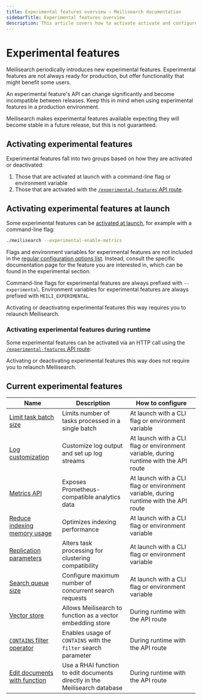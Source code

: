 ```yaml
---
title: Experimental features overview — Meilisearch documentation
sidebarTitle: Experimental features overview
description: This article covers how to activate activate and configure Meilisearch experimental features.
---
```


# Experimental features

Meilisearch periodically introduces new experimental features. Experimental features are not always ready for production, but offer functionality that might benefit some users.

An experimental feature's API can change significantly and become incompatible between releases. Keep this in mind when using experimental features in a production environment.

Meilisearch makes experimental features available expecting they will become stable in a future release, but this is not guaranteed.

## Activating experimental features

Experimental features fall into two groups based on how they are activated or deactivated:

1. Those that are activated at launch with a command-line flag or environment variable
2. Those that are activated with the [`/experimental-features` API route](/reference/api/experimental_features).

## Activating experimental features at launch

Some experimental features can be [activated at launch](/learn/self_hosted/configure_meilisearch_at_launch), for example with a command-line flag:

```sh
./meilisearch --experimental-enable-metrics
```

Flags and environment variables for experimental features are not included in the [regular configuration options list](/learn/self_hosted/configure_meilisearch_at_launch#all-instance-options). Instead, consult the specific documentation page for the feature you are interested in, which can be found in the experimental section.

Command-line flags for experimental features are always prefixed with `--experimental`. Environment variables for experimental features are always prefixed with `MEILI_EXPERIMENTAL`.

Activating or deactivating experimental features this way requires you to relaunch Meilisearch.

### Activating experimental features during runtime

Some experimental features can be activated via an HTTP call using the [`/experimental-features` API route](/reference/api/experimental_features):

<CodeSamples id="update_experimental_features_1" />

Activating or deactivating experimental features this way does not require you to relaunch Meilisearch.

## Current experimental features

| Name                                                                             | Description                                                | How to configure                                  |
|----------------------------------------------------------------------------------|------------------------------------------------------------|---------------------------------------------------|
| [Limit task batch size](/learn/self_hosted/configure_meilisearch_at_launch)         | Limits number of tasks processed in a single batch         | At launch with a CLI flag or environment variable |
| [Log customization](/reference/api/logs)                       | Customize log output and set up log streams                | At launch with a CLI flag or environment variable, during runtime with the API route |
| [Metrics API](/reference/api/metrics)                                       | Exposes Prometheus-compatible analytics data               | At launch with a CLI flag or environment variable, during runtime with the API route |
| [Reduce indexing memory usage](/learn/self_hosted/configure_meilisearch_at_launch) | Optimizes indexing performance                             | At launch with a CLI flag or environment variable |
| [Replication parameters](/learn/self_hosted/configure_meilisearch_at_launch)             | Alters task processing for clustering compatibility        | At launch with a CLI flag or environment variable |
| [Search queue size](/learn/self_hosted/configure_meilisearch_at_launch)                       | Configure maximum number of concurrent search requests     | At launch with a CLI flag or environment variable |
| [Vector store](/learn/ai_powered_search/getting_started_with_ai_search)                               | Allows Meilisearch to function as a vector embedding store | During runtime with the API route                 |
| [`CONTAINS` filter operator](/learn/filtering_and_sorting/filter_expression_reference#contains)                               | Enables usage of `CONTAINS` with the `filter` search parameter | During runtime with the API route                 |
| [Edit documents with function](/reference/api/documents#update-documents-with-function)                               | Use a RHAI function to edit documents directly in the Meilisearch database | During runtime with the API route                 |
